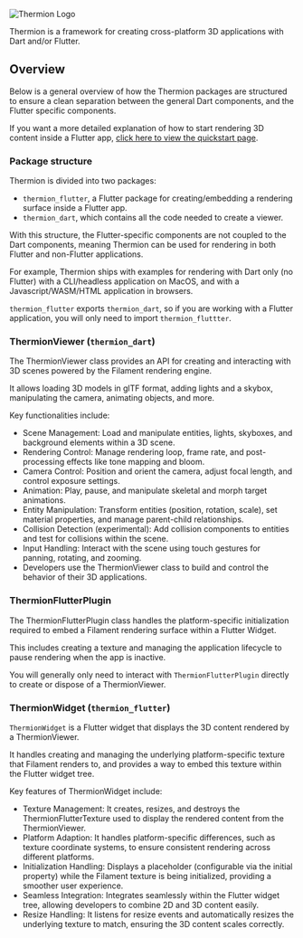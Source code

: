 ![Thermion Logo](logo.png)

Thermion is a framework for creating cross-platform 3D applications with Dart and/or Flutter.

## Overview

Below is a general overview of how the Thermion packages are structured to ensure a clean separation between the general Dart components, and the Flutter specific components.

If you want a more detailed explanation of how to start rendering 3D content inside a Flutter app, [click here to view the quickstart page](/quickstart).

### Package structure 

Thermion is divided into two packages:
- `thermion_flutter`, a Flutter package for creating/embedding a rendering surface inside a Flutter app. 
- `thermion_dart`, which contains all the code needed to create a viewer.

With this structure, the Flutter-specific components are not coupled to the Dart components, meaning Thermion can be used for rendering in both Flutter and non-Flutter applications.

For example, Thermion ships with examples for rendering with Dart only (no Flutter) with a CLI/headless application on MacOS, and with a Javascript/WASM/HTML application in browsers.

`thermion_flutter` exports `thermion_dart`, so if you are working with a Flutter application, you will only need to import `thermion_fluttter`.

### ThermionViewer (`thermion_dart`)

The ThermionViewer class provides an API for creating and interacting with 3D scenes powered by the Filament rendering engine. 

It allows loading 3D models in glTF format, adding lights and a skybox, manipulating the camera, animating objects, and more.

Key functionalities include:
- Scene Management: Load and manipulate entities, lights, skyboxes, and background elements within a 3D scene.
- Rendering Control: Manage rendering loop, frame rate, and post-processing effects like tone mapping and bloom.
- Camera Control: Position and orient the camera, adjust focal length, and control exposure settings.
- Animation: Play, pause, and manipulate skeletal and morph target animations.
- Entity Manipulation: Transform entities (position, rotation, scale), set material properties, and manage parent-child relationships.
- Collision Detection (experimental): Add collision components to entities and test for collisions within the scene.
- Input Handling: Interact with the scene using touch gestures for panning, rotating, and zooming.
- Developers use the ThermionViewer class to build and control the behavior of their 3D applications.

### ThermionFlutterPlugin

The ThermionFlutterPlugin class handles the platform-specific initialization required to embed a Filament rendering surface within a Flutter Widget.

This includes creating a texture and managing the application lifecycle to pause rendering when the app is inactive.

You will generally only need to interact with `ThermionFlutterPlugin` directly to create or dispose of a ThermionViewer. 

### ThermionWidget (`thermion_flutter`)

`ThermionWidget` is a Flutter widget that displays the 3D content rendered by a ThermionViewer. 

It handles creating and managing the underlying platform-specific texture that Filament renders to, and provides a way to embed this texture within the Flutter widget tree.

Key features of ThermionWidget include:
- Texture Management: It creates, resizes, and destroys the ThermionFlutterTexture used to display the rendered content from the ThermionViewer.
- Platform Adaption: It handles platform-specific differences, such as texture coordinate systems, to ensure consistent rendering across different platforms.
- Initialization Handling: Displays a placeholder (configurable via the initial property) while the Filament texture is being initialized, providing a smoother user experience.
- Seamless Integration: Integrates seamlessly within the Flutter widget tree, allowing developers to combine 2D and 3D content easily.
- Resize Handling: It listens for resize events and automatically resizes the underlying texture to match, ensuring the 3D content scales correctly.


